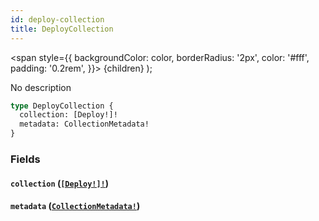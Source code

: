```yaml
---
id: deploy-collection
title: DeployCollection
---
```


<span
style={{
      backgroundColor: color,
      borderRadius: '2px',
      color: '#fff',
      padding: '0.2rem',
    }}>
{children}
</span>
);

No description

```graphql
type DeployCollection {
  collection: [Deploy!]!
  metadata: CollectionMetadata!
}
```

### Fields

#### `collection` ([`[Deploy!]!`](/api/objects/deploy))

#### `metadata` ([`CollectionMetadata!`](/api/objects/collection-metadata))
